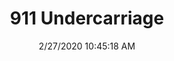 ---
width: 2000
height: 1333
title: 911 Undercarriage
description: Classic 911 restored at CPR.
date: 2/27/2020 10:45:18 AM
cameraMake: Sony
cameraModel: ILCE-7M3
lens: ZEISS Batis 2/40 CF
settingsfStop: f/2
settingsISO: ISO 100
settingsShutter: 1/100
settingsFocalLength: 40 mm
---